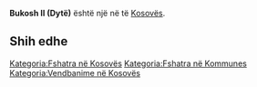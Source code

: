 {{Fshat në 
 | Emri                = Bukosh II (Dytë)
 | EmriAlt                = 
 | NAME_SHORT_FORM=      
 | NAME_GENERIC=      
 | NAME_SORT_NAME_RO=      BUKOSHIIDYTE
 | FULL_NAME_RO = Bukosh II (Dytë)
 | FULL_NAME_ND_RO=Bukosh II (Dyte)
 | SORT_NAME_RG=BUKOSHIIDYTE
 | FULL_NAME_RG=Bukosh II (Dytë)
 | FULL_NAME_ND_RG=Bukosh II (Dyte)
 | SRP_NAME_SHORT_FORM=      
 | SRP_NAME_GENERIC=      
 | SRP_NAME_SORT_NAME_RO=      
 | SRP_FULL_NAME_RO = 
 | SRP_FULL_NAME_ND_RO=
 | SRP_SORT_NAME_RG=
 | SRP_FULL_NAME_RG=
 | SRP_FULL_NAME_ND_RG=
 | Emri (Rasa dhanore) = 
 | Figura              = 
 | Shteti              = Kosovo
 | Komuna              = 
 | Kodi postar         = 
 | Sipërfaqja          = 

 | Popullsia           = 

 | Regj. i popullsisë  = 
 | Dend. e popullsisë  = 
 | Faqja zyrtare       = 
 <!--- Koordinatat ----> 
 | Gjerësia            = 42.280556
 | Gjatësia            = 20.976944
 | Lartësia            = 
}}
'''Bukosh II (Dytë)''' është një [[]] në [[]] të [[Kosovës]].

<!-- == Gjeografia == -->
<!-- == Historia == -->
<!-- == Demografia == -->
== Shih edhe ==
{{Komuna }}
{{Kosovo-Administrata-Cung}}

[[Kategoria:Fshatra në Kosovës]]
[[Kategoria:Fshatra në Kommunes ]]
[[Kategoria:Vendbanime në Kosovës]]